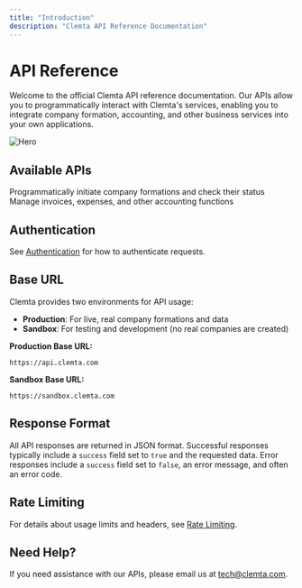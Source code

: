 ```yaml
---
title: "Introduction"
description: "Clemta API Reference Documentation"
---
```


# API Reference

Welcome to the official Clemta API reference documentation. Our APIs allow you to programmatically interact with Clemta's services, enabling you to integrate company formation, accounting, and other business services into your own applications.

<img src="/images/logo.png" alt="Hero" />

## Available APIs

<CardGroup cols={2}>
  <Card title="Formation API" icon="building" href="/api-reference/formation">
    Programmatically initiate company formations and check their status
  </Card>
  <Card
    title="Accounting API (WIP)"
    icon="calculator"
    href="/api-reference/contacts"
  >
    Manage invoices, expenses, and other accounting functions
  </Card>
</CardGroup>

## Authentication

See [Authentication](/api-reference/authentication) for how to authenticate requests.

## Base URL

Clemta provides two environments for API usage:

- **Production**: For live, real company formations and data
- **Sandbox**: For testing and development (no real companies are created)

**Production Base URL:**

```
https://api.clemta.com
```

**Sandbox Base URL:**

```
https://sandbox.clemta.com
```

## Response Format

All API responses are returned in JSON format. Successful responses typically include a `success` field set to `true` and the requested data. Error responses include a `success` field set to `false`, an error message, and often an error code.

## Rate Limiting

For details about usage limits and headers, see [Rate Limiting](/api-reference/rate-limiting).

## Need Help?

If you need assistance with our APIs, please email us at tech@clemta.com.
